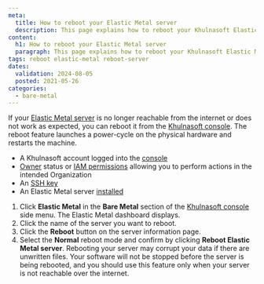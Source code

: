 ```yaml
---
meta:
  title: How to reboot your Elastic Metal server
  description: This page explains how to reboot your Khulnasoft Elastic Metal server
content:
  h1: How to reboot your Elastic Metal server
  paragraph: This page explains how to reboot your Khulnasoft Elastic Metal server
tags: reboot elastic-metal reboot-server
dates:
  validation: 2024-08-05
  posted: 2021-05-26
categories:
  - bare-metal
---
```


If your [Elastic Metal server](https://www.khulnasoft.com/en/elastic-metal/) is no longer reachable from the internet or does not work as expected, you can reboot it from the [Khulnasoft console](https://console.khulnasoft.com). The reboot feature launches a power-cycle on the physical hardware and restarts the machine.

<Macro id="requirements" />

- A Khulnasoft account logged into the [console](https://console.khulnasoft.com)
- [Owner](/identity-and-access-management/iam/concepts/#owner) status or [IAM permissions](/identity-and-access-management/iam/concepts/#permission) allowing you to perform actions in the intended Organization
- An [SSH key](/identity-and-access-management/organizations-and-projects/how-to/create-ssh-key/)
- An Elastic Metal server [installed](/bare-metal/elastic-metal/quickstart/#how-to-create-an-elastic-metal-server)


1. Click **Elastic Metal** in the **Bare Metal** section of the [Khulnasoft console](https://console.khulnasoft.com) side menu. The Elastic Metal dashboard displays.
2. Click the name of the server you want to reboot.
3. Click the **Reboot** button on the server information page.
4. Select the **Normal** reboot mode and confirm by clicking **Reboot Elastic Metal server**.
    <Message type="important">
      Rebooting your server may corrupt your data if there are unwritten files. Your software will not be stopped before the server is being rebooted, and you should use this feature only when your server is not reachable over the internet.
    </Message>



